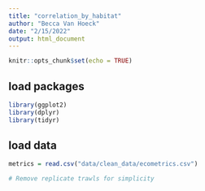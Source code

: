```yaml
---
title: "correlation_by_habitat"
author: "Becca Van Hoeck"
date: "2/15/2022"
output: html_document
---
```


```r
knitr::opts_chunk$set(echo = TRUE)
```

## load packages

```r
library(ggplot2)
library(dplyr)
library(tidyr)

```

## load data

```r

metrics = read.csv("data/clean_data/ecometrics.csv")

# Remove replicate trawls for simplicity



```


